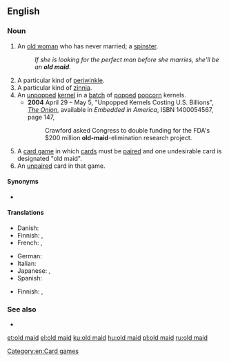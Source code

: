 {{also|Old Maid}}
==English==
{{wikipedia|lang=en}}

===Noun===
{{en-noun|head=[[old]] [[maid]]}}

# {{lb|en|pejorative}} An [[old woman]] who has never married; a [[spinster]].
#: ''If she is looking for the perfect man before she marries, she'll be an '''old maid'''.''
# A particular kind of [[periwinkle]].
# A particular kind of [[zinnia]].
# An [[unpopped]] [[kernel]] in a [[batch]] of [[pop]]ped [[popcorn]] kernels.
#* '''2004''' April 29 – May 5, "Unpopped Kernels Costing U.S. Billions", ''[[w:The Onion|The Onion]]'', available in ''Embedded in America'', ISBN 1400054567, page 147,
#*: Crawford asked Congress to double funding for the FDA's $200 million '''old-maid'''-elimination research project.
# A [[card game]] in which [[card]]s must be [[pair]]ed and one undesirable card is designated "old maid".
# An [[unpaired]] card in that game.

====Synonyms====
* {{sense|old unmarried woman}} {{l|en|spinster}}

====Translations====
{{trans-see|elderly unmarried woman|spinster}}

{{trans-top|card game}}
* Danish: {{t|da|Sorte Per}}
* Finnish: {{t|fi|mustapekka}}, {{t|fi|Pekka-peli}}
* French: {{t+|fr|pouilleux|m}}, {{t+|fr|vieux garçon|m}}
{{trans-mid}}
* German: {{t|de|Schwarzer Peter|m}}
* Italian: {{t+|it|asino|m}}
* Japanese: {{t|ja|婆抜き|sc=Jpan}}, {{t|ja|ババ抜き|tr=babanuki|sc=Jpan}}
* Spanish: {{t|es|culo sucio|m}}
{{trans-bottom}}

{{trans-top|unpaired card}}
* Finnish: {{t|fi|Musta Pekka}}, {{t+|fi|Pekka}}
{{trans-mid}}
{{trans-bottom}}

===See also===
* {{l|en|Old Maid}}

[[Category:en:Card games]]
[[et:old maid]]
[[el:old maid]]
[[ku:old maid]]
[[hu:old maid]]
[[pl:old maid]]
[[ru:old maid]]